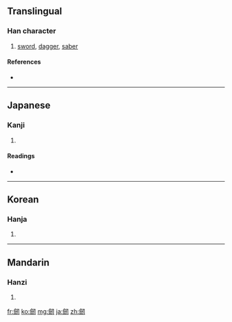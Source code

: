 {{also|劍}}
==Translingual==

===Han character===
{{Han char|rn=18|rad=刀|as=14|sn=16|four=|canj=人人尸竹戈 (OOSHI)}}

# [[sword]], [[dagger]], [[saber]]

====References====
* {{Han ref|kx=0145.090|dkj=02243|dj=0327.010|hdz=10360.070|uh=5292|ud=21138}}

----

==Japanese==

===Kanji===
{{ja-kanji|grade=|rs=刀14}}

# {{defn|Japanese|sort=刀14}}

====Readings====
* {{ja-readings|on=[[けん]] (ken)|kun=[[つるぎ]] (tsurugi)}}

----

==Korean==

===Hanja===
{{ko-hanja|hangeul=[[검]]|rv=geom|mr=kŏm}}

# {{defn|Korean|sort=刀14}}

----

==Mandarin==

===Hanzi===
{{cmn-hanzi|pin=[[jiàn]] ([[jian4]])|wg=chien<sup>4</sup>}}

# {{defn|Mandarin|sort=刀14}}

[[fr:劒]]
[[ko:劒]]
[[mg:劒]]
[[ja:劒]]
[[zh:劒]]